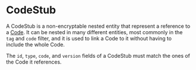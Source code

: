 # CodeStub

A CodeStub is a non-encryptable nested entity that represent a reference to a [Code](/nsdk/explanations/data-model/code). 
It can be nested in many different entities, most commonly in the `tag` and `code` filter, and it is used to link a Code 
to it without having to include the whole Code.

The `id`, `type`, `code`, and `version` fields of a CodeStub must match the ones of the Code it references.